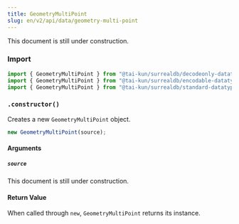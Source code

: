 ```yaml
---
title: GeometryMultiPoint
slug: en/v2/api/data/geometry-multi-point
---
```



This document is still under construction.

### Import

```ts
import { GeometryMultiPoint } from "@tai-kun/surrealdb/decodeonly-datatypes";
import { GeometryMultiPoint } from "@tai-kun/surrealdb/encodable-datatypes";
import { GeometryMultiPoint } from "@tai-kun/surrealdb/standard-datatypes";
```

### `.constructor()`

Creates a new `GeometryMultiPoint` object.

```ts
new GeometryMultiPoint(source);
```

#### Arguments

##### `source`

This document is still under construction.

#### Return Value

When called through `new`, `GeometryMultiPoint` returns its instance.
